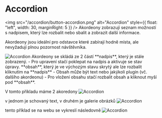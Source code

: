 # Accordion

 <img src="/accordion/button-accordion.png" alt="Accordion" style={{ float: "left", width: 30, marginRight: 5 }} /> Akordeony zobrazují seznam možností s nadpisem, který lze rozbalit nebo sbalit a zobrazit další informace.

Akordeony jsou ideální pro odstavce které zabírají hodně místa, ale nevyžadují plnou pozornost návštěvníka. 



<img src="/accordion/akordeon-zobrazeni.png" alt="Accordion" /> 
Akordeony se skládá ze 2 částí
**nadpis**, který je stále zobrazený. 
- Pro upravení stačí poklepat na nadpis a aktivuje se stav úpravy.
**obsah**, který je ve výchozým stavu skrytý ale lze rozbalit kliknutím na **nadpis** 
- Obsah může být text nebo jakýkoli plugin (vč. dalšího akordeonu)
- Pro vložení obsahu stačí rozbalit obsah a kliknout myší pod **obsah**. 

V tomto příkladu máme 2 akoredony
<img src="/accordion/akordeon-zobrazeni2.png" alt="Accordion" /> 

v jednom je schovaný text, v druhém je galerie obrázků
<img src="/accordion/akordeon-zobrazeni3.png" alt="Accordion" /> 

tento příklad se na webu se vykreslí následovně
<img src="/accordion/akordeon-web.webp" alt="Accordion" /> 